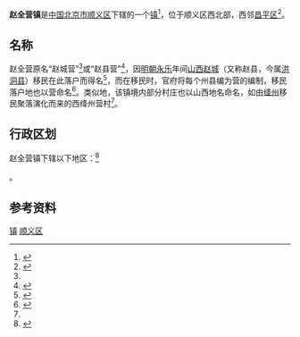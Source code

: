 {{中国乡级行政区
|景观照片文件名 = Construction of Beijing-Shenyang HSR in Zhaoquanying (20170617172825).jpg
|景观照片描述 = 解放村桥东侧的[[京沈客运专线|京沈客运专线]]工地
|汉语拼音 = Zhàoquányíng Zhèn
|其他语言 = 
|其他语言名称 = 
|旧称 = 赵城营、赵县营
|地名出处 = 明初山西[[赵城镇|赵城]]移民聚居
|位置图文件名 = 
|位置图描述 = 
|自定义图片= 
|建置时间 = 
|政府驻地 = 
|毗邻 = 
|总面积 = 62.6平方千米
|总人口 = 
|总人口年份 = 
|户籍人口 = 2.38万
|户籍人口年份 = 
|常住人口 = 
|常住人口年份 = 
|人口密度 = 
|GDP = 
|GDP年份 = 
|邮政编码 = 
|电话区号 = 10
|官方网站 = 
|网站名称 = 
|11/01/13/116/000}}

'''赵全营镇'''是[[中华人民共和国|中国]][[北京市|北京市]][[顺义区|顺义区]]下辖的一个[[行政建制镇|镇]]<ref>{{PRC admin/ref sgc|{{PRC admin/parent|11/01/13/116/000}}}}</ref>，位于顺义区西北部，西邻[[昌平区|昌平区]]<ref>{{Cite web |url=http://www.chinaquhua.cn/beijing/shunyiqu_zhaoquanyingzhen.html |title=北京顺义区赵全营镇 |access-date=2011-07-29 |archive-date=2011-11-28 |archive-url=https://web.archive.org/web/20111128123547/http://www.chinaquhua.cn/beijing/shunyiqu_zhaoquanyingzhen.html |dead-url=no }}</ref>。

==名称==
赵全营原名“赵城营”<ref name="luo2016"/>或“赵县营”<ref name="li2014">{{cite web|author=李遇|url=http://www.sxrb.com/sxwb/bban_0/27/3756519.shtml|title=一串地名揭开移民传奇|publisher=[[山西晚报|山西晚报]]|date=2014-02-26|accessdate=2018-03-14|archive-url=https://web.archive.org/web/20180315003755/http://www.sxrb.com/sxwb/bban_0/27/3756519.shtml|archive-date=2018-03-15|dead-url=yes}}</ref>，因[[明朝|明朝]][[永乐_(明朝)|永乐]]年间[[山西|山西]][[赵城镇|赵城]]（又称赵县，今属[[洪洞县|洪洞县]]）移民在此落户而得名<ref name="luo2016">{{cite web|author=罗仁基|url=http://epaper.sxrb.com/shtml/sxrb/20160928/457314.shtml|title=北京顺义咋有山西地名|publisher=[[山西日报|山西日报]]|date=2016-09-28|accessdate=2018-03-14|archive-url=https://web.archive.org/web/20180315070543/http://epaper.sxrb.com/shtml/sxrb/20160928/457314.shtml|archive-date=2018-03-15|dead-url=yes}}</ref>，而在移民时，官府将每个州县编为营的编制，移民落户地也以营命名<ref>{{cite web|author=金克亮|url=http://beijingww.qianlong.com/1470/2013/02/27/290@179812.htm|title=带有山西地名的顺义村庄|publisher=[[北京青年报|北京青年报]]|date=2013-02-27|accessdate=2018-03-14|archive-url=https://web.archive.org/web/20180315133302/http://beijingww.qianlong.com/1470/2013/02/27/290@179812.htm|archive-date=2018-03-15|dead-url=yes}}</ref>。类似地，该镇境内部分村庄也以山西地名命名，如由[[绛州|绛州]]移民聚落演化而来的西绛州营村<ref name="li2014"/>。

==行政区划==
赵全营镇下辖以下地区：<ref>{{PRC admin/ref sgc|11/01/13/116/000}}</ref>

{{PRC admin/children|11/01/13/116/000}}。

==参考资料==
{{reflist}}

{{北京小作品}}
{{顺义区行政区划}}

[[Category:顺义区行政区划|镇]]
[[Category:北京市乡镇|顺义区]]